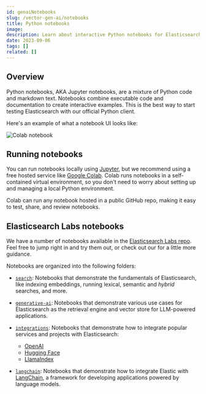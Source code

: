 ```yaml
---
id: genaiNotebooks
slug: /vector-gen-ai/notebooks
title: Python notebooks
image:
description: Learn about interactive Python notebooks for Elasticsearch.
date: 2023-09-06
tags: []
related: []
---
```


## Overview

Python notebooks, AKA Jupyter notebooks, are a mixture of Python code and markdown text.
Notebooks combine executable code and documentation to create interactive examples.
This is the best way to start testing Elasticsearch with our official Python client.

Here's an example of what a notebook UI looks like:

![Colab notebook](./images/colab-notebook-ui.png)

## Running notebooks

You can run notebooks locally using [Jupyter](https://jupyter.org/), but we recommend using a free hosted service like [Google Colab](https://colab.research.google.com/).
Colab runs notebooks in a self-contained virtual environment, so you don't need to worry about setting up and managing a local Python environment.

Colab can run any notebook hosted in a public GitHub repo, making it easy to test, share, and review notebooks.

## Elasticsearch Labs notebooks

We have a number of notebooks available in the [Elasticsearch Labs repo](www.github.com/elastic/vector-gen-ai/tree/main/notebooks).
Feel free to jump right in and try them out, or check out our <DocLink id="genaiQuickStart"/> for a little more guidance.

Notebooks are organized into the following folders:

- [`search`](https://github.com/elastic/elasticsearch-labs/tree/main/notebooks/search/): Notebooks that demonstrate the fundamentals of Elasticsearch, like indexing embeddings, running lexical, semantic and _hybrid_ searches, and more.

- [`generative-ai`](https://github.com/elastic/elasticsearch-labs/tree/main/notebooks/generative-ai/): Notebooks that demonstrate various use cases for Elasticsearch as the retrieval engine and vector store for LLM-powered applications.

- [`integrations`](https://github.com/elastic/elasticsearch-labs/tree/main/notebooks/integrations/): Notebooks that demonstrate how to integrate popular services and projects with Elasticsearch:
  - [OpenAI](https://github.com/elastic/elasticsearch-labs/tree/main/notebooks/integrations/openai)
  - [Hugging Face](https://github.com/elastic/elasticsearch-labs/tree/main/notebooks/integrations/hugging-face)
  - [LlamaIndex](https://github.com/elastic/elasticsearch-labs/tree/main/notebooks/integrations/llama-index)

- [`langchain`](https://github.com/elastic/elasticsearch-labs/tree/main/notebooks/langchain/): Notebooks that demonstrate how to integrate Elastic with [LangChain](https://langchain-langchain.vercel.app/docs/get_started/introduction.html), a framework for developing applications powered by language models.


